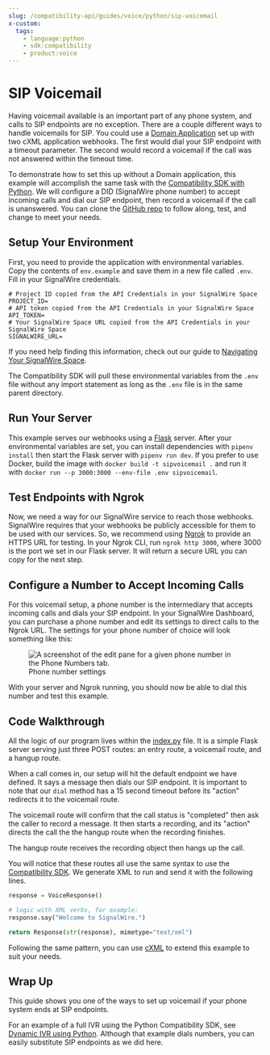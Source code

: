 ```yaml
---
slug: /compatibility-api/guides/voice/python/sip-voicemail
x-custom:
  tags:
    - language:python
    - sdk:compatibility
    - product:voice
---
```


# SIP Voicemail

Having voicemail available is an important part of any phone system, and calls to SIP endpoints
are no exception. There are a couple different ways to handle voicemails for SIP. You could use a
[Domain Application](/voice/getting-started/sip/sip-domain-applications) set up with two cXML application webhooks.
The first would dial your SIP endpoint with a timeout parameter. The second would record a voicemail if
the call was not answered within the timeout time.



To demonstrate how to set this up without a Domain
application, this example will accomplish the same task with the
[Compatibility SDK with Python](https://docs.signalwire.com/reference/compatibility-sdks/v3/#compatibility-rest-api-client-libraries-and-sdks-python).
We will configure a DID (SignalWire phone number) to accept incoming calls and dial our SIP endpoint,
then record a voicemail if the call is unanswered. You can clone the
[GitHub repo](https://github.com/signalwire/examples/tree/main/Voice/SIP%20Voicemail%20with%20Python)
to follow along, test, and change to meet your needs.


## Setup Your Environment

First, you need to provide the application with environmental variables.
Copy the contents of `env.example` and save them in a new file called `.env`.
Fill in your SignalWire credentials.

```
# Project ID copied from the API Credentials in your SignalWire Space
PROJECT_ID=
# API token copied from the API Credentials in your SignalWire Space
API_TOKEN=
# Your SignalWire Space URL copied from the API Credentials in your SignalWire Space
SIGNALWIRE_URL=
```

If you need help finding this information, check out our guide to [Navigating Your SignalWire Space](/platform/dashboard/getting-started/navigating-your-space#api).

The Compatibility SDK will pull these environmental variables from the `.env` file without any import statement as long as the `.env` file is in the same parent directory.

## Run Your Server


This example serves our webhooks using a [Flask](https://flask.palletsprojects.com/en/2.2.x/installation/)
server. After your environmental variables are set, you can install dependencies with
`pipenv install` then start the Flask server with `pipenv run dev`.
If you prefer to use Docker, build the image with `docker build -t sipvoicemail .`
and run it with `docker run --p 3000:3000 --env-file .env sipvoicemail`.


## Test Endpoints with Ngrok

Now, we need a way for our SignalWire service to reach those webhooks. SignalWire requires
that your webhooks be publicly accessible for them to be used with our services. So, we
recommend using [Ngrok](https://ngrok.com/download) to provide an HTTPS URL for testing.
In your Ngrok CLI, run `ngrok http 3000`, where 3000 is the port we set in our Flask server.
It will return a secure URL you can copy for the next step.

## Configure a Number to Accept Incoming Calls

For this voicemail setup, a phone number is the intermediary that accepts incoming calls and dials your SIP endpoint.
In your SignalWire Dashboard, you can purchase a phone number and edit its settings to direct calls to the Ngrok URL.
The settings for your phone number of choice will look something like this:

<figure>
  <img className="img-800" src={require("./ngrok-webhook-config.webP").default} alt="A screenshot of the edit pane for a given phone number in the Phone Numbers tab." />
  <figcaption>Phone number settings</figcaption>
</figure>

With your server and Ngrok running, you should now be able to dial this number and test this example.

## Code Walkthrough

All the logic of our program lives within the
[index.py](https://github.com/signalwire/examples/blob/main/Voice/SIP%20Voicemail%20with%20Python/index.py)
file. It is a simple Flask server serving just three POST routes: an entry
route, a voicemail route, and a hangup route.

When a call comes in, our setup will hit the default endpoint we have defined.
It says a message then dials our SIP endpoint. It is important to note that our
`dial` method has a 15 second timeout before its "action" redirects it to the
voicemail route.

The voicemail route will confirm that the call status is "completed" then ask
the caller to record a message. It then starts a recording, and its "action"
directs the call the the hangup route when the recording finishes.

The hangup route receives the recording object then hangs up the call.

You will notice that these routes all use the same syntax to use the
[Compatibility SDK](https://docs.signalwire.com/reference/compatibility-sdks/v3/#compatibility-rest-api-client-libraries-and-sdks-python).
We generate XML to run and send it with the following lines.



```python
response = VoiceResponse()

# logic with XML verbs, for example:
response.say("Welcome to SignalWire.")

return Response(str(response), mimetype="text/xml")
```

Following the same pattern, you can use [cXML](/compatibility-api/cxml) to extend this example to suit your
needs.

## Wrap Up

This guide shows you one of the ways to set up voicemail if your phone system
ends at SIP endpoints.


For an example of a full IVR using the Python Compatibility SDK, see [Dynamic IVR using Python](../dynamic-ivr-using-json-menus.mdx). Although that example
dials numbers, you can easily substitute SIP endpoints as we did here.